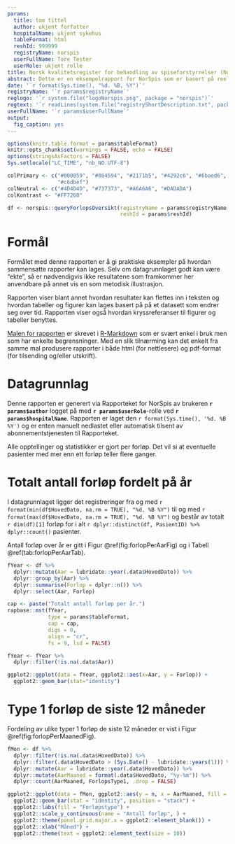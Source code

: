 ```yaml
---
params:
  title: tom tittel
  author: ukjent forfatter
  hospitalName: ukjent sykehus
  tableFormat: html
  reshId: 999999
  registryName: norspis
  userFullName: Tore Tester
  userRole: ukjent rolle
title: Norsk kvalitetsregister for behandling av spiseforstyrrelser (NorSpis) EKSEMPELRAPPORT
abstract: Dette er en eksempelrapport for NorSpis som er basert på reelle data men som antagelig ikke er nyttig for noe. Formålet er å gi praktiske eksempler på hvordan slike rapporter kan etableres
date: '`r format(Sys.time(), "%d. %B, %Y")`'
registryName: '`r params$registryName`'
reglogo: '`r system.file("logoNorspis.png", package = "norspis")`'
regtext: '`r readLines(system.file("registryShortDescription.txt", package = "norspis"))`'
userFullName: '`r params$userFullName`'
output:
  fig_caption: yes
---
```





```r
options(knitr.table.format = params$tableFormat)
knitr::opts_chunk$set(warnings = FALSE, echo = FALSE)
options(stringsAsFactors = FALSE)
Sys.setlocale("LC_TIME", "nb_NO.UTF-8")
```




```r
colPrimary <- c("#000059", "#084594", "#2171b5", "#4292c6", "#6baed6",
                "#c6dbef")
colNeutral <- c("#4D4D4D", "#737373", "#A6A6A6", "#DADADA")
colKontrast <- "#FF7260"
```

```r
df <- norspis::queryForlopsOversikt(registryName = params$registryName,
                                    reshId = params$reshId)
```


# Formål
Formålet med denne rapporten er å gi praktiske eksempler på hvordan sammensatte
rapporter kan lages. Selv om datagrunnlaget godt kan være "ekte", så er
nødvendigvis ikke resultatene som framkommer her anvendbare på annet vis en som
metodisk illustrasjon.

Rapporten viser blant annet hvordan resultater kan flettes inn i teksten og
hvordan tabeller og figurer kan lages basert på på et datasett som endrer seg
over tid. Rapporten viser også hvordan kryssreferanser til figurer og tabeller
benyttes.

[Malen for rapporten](https://github.com/Rapporteket/norspis/blob/main/inst/eksSamlerapport.Rmd)
er skrevet i [R-Markdown](https://rmarkdown.rstudio.com/) som er svært enkel i
bruk men som har enkelte begrensninger. Med en slik tilnærming kan det enkelt
fra samme mal produsere rapporter i både html (for nettlesere) og pdf-format
(for tilsending og/eller utskrift).

# Datagrunnlag
Denne rapporten er generert via Rapporteket for NorSpis av brukeren
__`r params$author`__ logget på med  __`r params$userRole`__-rolle ved
__`r params$hospitalName`__. Rapporten er laget den
`r format(Sys.time(), '%d. %B %Y')` og er enten manuelt nedlastet eller
automatisk tilsent av abonnementstjenesten til Rapporteket.

Alle opptellinger og statistikker er gjort per forløp. Det vil si at eventuelle
pasienter med mer enn ett forløp teller flere ganger.


# Totalt antall forløp fordelt på år
I datagrunnlaget ligger det registreringer fra og med
`r format(min(df$HovedDato, na.rm = TRUE), "%d. %B %Y")` til og med
`r format(max(df$HovedDato, na.rm = TRUE), "%d. %B %Y")` og består av totalt
`r dim(df)[1]` forløp for i alt
`r dplyr::distinct(df, PasientID) %>% dplyr::count()` pasienter.

Antall forløp over år er gitt i Figur \@ref(fig:forlopPerAarFig) og i Tabell \@ref(tab:forlopPerAarTab).

```r
fYear <- df %>%
  dplyr::mutate(Aar = lubridate::year(.data$HovedDato)) %>%
  dplyr::group_by(Aar) %>%
  dplyr::summarise(Forlop = dplyr::n()) %>%
  dplyr::select(Aar, Forlop)
```

```r
cap <- paste("Totalt antall forløp per år.")
rapbase::mst(fYear,
             type = params$tableFormat,
             cap = cap,
             digs = 0,
             align = "cr",
             fs = 9, lsd = FALSE)
```

```r
fYear <- fYear %>% 
  dplyr::filter(!is.na(.data$Aar))

ggplot2::ggplot(data = fYear, ggplot2::aes(x=Aar, y = Forlop)) +
  ggplot2::geom_bar(stat="identity")
```

# Type 1 forløp de siste 12 måneder
Fordeling av ulike typer 1 forløp de siste 12 måneder er vist i Figur \@ref(fig:forlopPerMaanedFig).
``` r
fMon <- df %>% 
  dplyr::filter(!is.na(.data$HovedDato)) %>%
  dplyr::filter(.data$HovedDato > (Sys.Date() - lubridate::years(1))) %>% 
  dplyr::mutate(Aar = lubridate::year(.data$HovedDato)) %>%
  dplyr::mutate(AarMaaned = format(.data$HovedDato, "%y-%m")) %>%
  dplyr::count(AarMaaned, ForlopsType1, .drop = FALSE)
```

```r

ggplot2::ggplot(data = fMon, ggplot2::aes(y = n, x = AarMaaned, fill = ForlopsType1)) +
  ggplot2::geom_bar(stat = "identity", position = "stack") +
  ggplot2::labs(fill = "Forløpstype") +
  ggplot2::scale_y_continuous(name = "Antall forløp", ) +
  ggplot2::theme(panel.grid.major.x = ggplot2::element_blank()) +
  ggplot2::xlab("Måned") +
  ggplot2::theme(text = ggplot2::element_text(size = 10))
```
